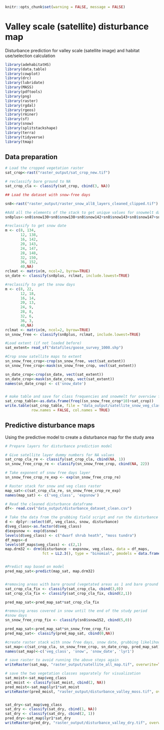 ```r
knitr::opts_chunk$set(warning = FALSE, message = FALSE)
```

# Valley scale (satellite) disturbance map
Disturbance prediction for valley scale (satellite image) and habitat use/selection calculation

```r
library(adehabitatHS)
library(data.table)
library(cowplot)
library(drc)
library(lubridate)
library(MASS)
library(pdftools)
library(png)
library(raster)
library(rgdal)
library(rgeos)
library(rminer)
library(sf)
library(snow)
library(splitstackshape)
library(terra)
library(tidyverse)
library(tmap)
```


## Data preparation
```r
# Load the cropped vegetation raster
sat_crop<-rast("raster_output/sat_crop_new.tif")

# reclassify bare ground to NA
sat_crop_cla <- classify(sat_crop, cbind(3, NA))

## Load the dataset with snow-free days

sn8<-rast("raster_output/raster_snow_all8_layers_cleaned_clipped.tif")

#Add all the elements of the stack to get unique values for snowmelt date
sn8plus<-sn8$snow130+sn8$snow138+sn8$snow142+sn8$snow143+sn8$snow147+sn8$snow148+sn8$snow150+sn8$snow152

#reclassify to get snow date
m <- c(8, 134,
       12, 138,
       16, 142,
       20, 143,
       24, 147,
       28, 148,
       32, 150,
       36, 152,
       40,NA)
rclmat <- matrix(m, ncol=2, byrow=TRUE)
sn_date <- classify(sn8plus, rclmat, include.lowest=TRUE)

#reclassify to get the snow days
m <- c(8, 22,
       12, 18,
       16, 14,
       20, 13,
       24, 9,
       28, 8,
       32, 6,
       36, 3,
       40,NA)
rclmat <- matrix(m, ncol=2, byrow=TRUE)
sn_snow_free <- classify(sn8plus, rclmat, include.lowest=TRUE)

#Load extent (if not loaded before)
sat_extent= read_sf("datafiles/goose_survey_1000.shp")

#Crop snow satellite maps to extent
sn_snow_free_crop<-crop(sn_snow_free, vect(sat_extent))
sn_snow_free_crop<-mask(sn_snow_free_crop, vect(sat_extent))

sn_date_crop<-crop(sn_date, vect(sat_extent))
sn_date_crop<-mask(sn_date_crop, vect(sat_extent))
names(sn_date_crop) <- c('snow_date')


# make table and save for class frequencies and snowmelt for overview figure
sat_crop_table<-as.data.frame(freq((sn_snow_free_crop*10)+sat_crop))
write.table(sat_crop_table, file = "data_output/satellite_snow_veg_class.txt", append = FALSE, sep =  "\t", dec = ".",
            row.names = FALSE, col.names = TRUE)

```


## Predictive disturbance maps
Using the predictive model to create a disturbance map for the study area

```r
# Prepare layers for disturbance prediction model

# Give satellite layer dummy numbers for NA values
sat_crop_cla_re <- classify(sat_crop_cla, cbind(NA, 1))
sn_snow_free_crop_re <- classify(sn_snow_free_crop, cbind(NA, 22))

# Take exponent of snow free days layer
sn_snow_free_crop_re_exp <- exp(sn_snow_free_crop_re)

# Raster stack for snow and veg class raster
map_sat<-c(sat_crop_cla_re, sn_snow_free_crop_re_exp)
names(map_sat) <- c('veg_class', 'expsnow')

# Read the cleaned disturbance dataframe
df<- read.csv("data_output/disturbance_dataset_clean.csv")

# Take the data from the grubbing field script and run the disturbance model
d <- dplyr::select(df, veg_class, snow, disturbance)
d$veg_class<-as.factor(d$veg_class)
d$expsnow <- exp(d$snow)
levels(d$veg_class) <- c("dwarf shrub heath", "moss tundra")
df_maps<-d
levels(df_maps$veg_class) <- c(2,1)
map.drm32 <- drm(disturbance ~ expsnow, veg_class, data = df_maps,
                 fct = LL2.3(), type = "binomial", pmodels = data.frame(1, veg_class, veg_class))


#Predict map based on model
pred_map_sat<-predict(map_sat, map.drm32)


#removing areas with bare ground (vegetated areas as 1 and bare ground as 0 and then multiply with predicted map)
sat_crop_cla_fix <- classify(sat_crop_cla, cbind(3,0))
sat_crop_cla_fix <- classify(sat_crop_cla_fix, cbind(2,1))

pred_map_sat<-pred_map_sat*sat_crop_cla_fix

#removing areas covered in snow until the end of the study period
#snow days
sn_snow_free_crop_fix <- classify(sn8$snow152, cbind(5,0))

pred_map_sat<-pred_map_sat*sn_snow_free_crop_fix
pred_map_sat<- classify(pred_map_sat, cbind(0,NA))

#create raster stack with snow free days, snow date, grubbing likelihood and vegetation class
sat_map<-c(sat_crop_cla, sn_snow_free_crop, sn_date_crop, pred_map_sat)
names(sat_map)<-c('veg_class', 'snow', 'snow_date', 'lyr1')

# save raster to avoid running the above steps again
writeRaster(sat_map, "raster_output/satellite_all_map.tif", overwrite=TRUE)

# save the two vegetation classes separately for visualization
sat_moist<-sat_map$veg_class
sat_moist <- classify(sat_moist, cbind(2, NA))
pred_moist<-sat_map$lyr1*sat_moist
writeRaster(pred_moist, "raster_output/disturbance_valley_moss.tif", overwrite=TRUE)


sat_dry<-sat_map$veg_class
sat_dry <- classify(sat_dry, cbind(1, NA))
sat_dry <- classify(sat_dry, cbind(2, 1))
pred_dry<-sat_map$lyr1*sat_dry
writeRaster(pred_dry, "raster_output/disturbance_valley_dry.tif", overwrite=TRUE)

```

